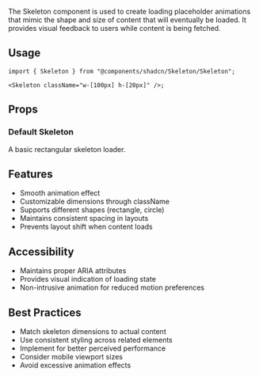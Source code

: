 
<Meta of={SkeletonStories} />

<Banner title="Skeleton" />

<PageLayout>

The Skeleton component is used to create loading placeholder animations that mimic
the shape and size of content that will eventually be loaded. It provides visual
feedback to users while content is being fetched.

## Usage

```tsx
import { Skeleton } from "@components/shadcn/Skeleton/Skeleton";

<Skeleton className="w-[100px] h-[20px]" />;
```

## Props

<Controls />

### Default Skeleton

<Story of={SkeletonStories.Default} />

A basic rectangular skeleton loader.

## Features

- Smooth animation effect
- Customizable dimensions through className
- Supports different shapes (rectangle, circle)
- Maintains consistent spacing in layouts
- Prevents layout shift when content loads

## Accessibility

- Maintains proper ARIA attributes
- Provides visual indication of loading state
- Non-intrusive animation for reduced motion preferences

## Best Practices

- Match skeleton dimensions to actual content
- Use consistent styling across related elements
- Implement for better perceived performance
- Consider mobile viewport sizes
- Avoid excessive animation effects

</PageLayout>
